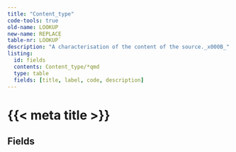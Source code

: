 ```yaml
---
title: "Content_type"
code-tools: true
old-name: LOOKUP
new-name: REPLACE
table-nr: LOOKUP`
description: "A characterisation of the content of the source._x000B_"
listing:
  id: fields
  contents: Content_type/*qmd
  type: table
  fields: [title, label, code, description]
---
```


# {{< meta title >}}\n
## Fields

:::{ #fields }
:::
